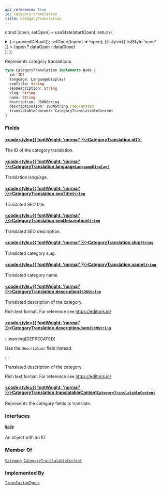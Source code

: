 ```yaml
---
api_reference: true
id: category-translation
title: CategoryTranslation
---
```






const [open, setOpen] = useState(startOpen);
return (
<details {...(open ? { open: true } : {})} className="details" style={{ border:'none', boxShadow:'none', background:'var(--ifm-background-color)' }}>
<summary
onClick={(e) => {
e.preventDefault();
setOpen((open) => !open);
}}
style={{ listStyle:'none' }} >
{open ? dataOpen : dataClose}
</summary>
{open && children}
</details>
);
};

Represents category translations.

```graphql
type CategoryTranslation implements Node {
  id: ID!
  language: LanguageDisplay!
  seoTitle: String
  seoDescription: String
  slug: String
  name: String
  description: JSONString
  descriptionJson: JSONString @deprecated
  translatableContent: CategoryTranslatableContent
}
```

### Fields

#### [<code style={{ fontWeight: 'normal' }}>CategoryTranslation.<b>id</b></code>](#)<Bullet />[`ID!`](../../../api-reference/miscellaneous/scalars/id.mdx) <Badge class="badge badge--secondary" text="non-null"/> <Badge class="badge badge--secondary" text="scalar"/> <Badge class="badge badge--secondary" text="miscellaneous"/>

The ID of the category translation.

#### [<code style={{ fontWeight: 'normal' }}>CategoryTranslation.<b>language</b></code>](#)<Bullet />[`LanguageDisplay!`](../../../api-reference/miscellaneous/objects/language-display.mdx) <Badge class="badge badge--secondary" text="non-null"/> <Badge class="badge badge--secondary" text="object"/> <Badge class="badge badge--secondary" text="miscellaneous"/>

Translation language.

#### [<code style={{ fontWeight: 'normal' }}>CategoryTranslation.<b>seoTitle</b></code>](#)<Bullet />[`String`](../../../api-reference/miscellaneous/scalars/string.mdx) <Badge class="badge badge--secondary" text="scalar"/> <Badge class="badge badge--secondary" text="miscellaneous"/>

Translated SEO title.

#### [<code style={{ fontWeight: 'normal' }}>CategoryTranslation.<b>seoDescription</b></code>](#)<Bullet />[`String`](../../../api-reference/miscellaneous/scalars/string.mdx) <Badge class="badge badge--secondary" text="scalar"/> <Badge class="badge badge--secondary" text="miscellaneous"/>

Translated SEO description.

#### [<code style={{ fontWeight: 'normal' }}>CategoryTranslation.<b>slug</b></code>](#)<Bullet />[`String`](../../../api-reference/miscellaneous/scalars/string.mdx) <Badge class="badge badge--secondary" text="scalar"/> <Badge class="badge badge--secondary" text="miscellaneous"/>

Translated category slug.


<Badge text="Added in Saleor 3.21 (unreleased)" class="badge badge--secondary margin-bottom--sm" />


#### [<code style={{ fontWeight: 'normal' }}>CategoryTranslation.<b>name</b></code>](#)<Bullet />[`String`](../../../api-reference/miscellaneous/scalars/string.mdx) <Badge class="badge badge--secondary" text="scalar"/> <Badge class="badge badge--secondary" text="miscellaneous"/>

Translated category name.

#### [<code style={{ fontWeight: 'normal' }}>CategoryTranslation.<b>description</b></code>](#)<Bullet />[`JSONString`](../../../api-reference/miscellaneous/scalars/jsonstring.mdx) <Badge class="badge badge--secondary" text="scalar"/> <Badge class="badge badge--secondary" text="miscellaneous"/>

Translated description of the category.

Rich text format. For reference see https://editorjs.io/

#### [<code style={{ fontWeight: 'normal' }}>CategoryTranslation.<b>descriptionJson</b></code>](#)<Bullet />[`JSONString`](../../../api-reference/miscellaneous/scalars/jsonstring.mdx) <Badge class="badge badge--deprecated badge--secondary" text="deprecated"/> <Badge class="badge badge--secondary" text="scalar"/> <Badge class="badge badge--secondary" text="miscellaneous"/>

:::warning[DEPRECATED]

Use the `description` field instead.

:::

Translated description of the category.

Rich text format. For reference see https://editorjs.io/

#### [<code style={{ fontWeight: 'normal' }}>CategoryTranslation.<b>translatableContent</b></code>](#)<Bullet />[`CategoryTranslatableContent`](../../../api-reference/products/objects/category-translatable-content.mdx) <Badge class="badge badge--secondary" text="object"/> <Badge class="badge badge--secondary" text="products"/>

Represents the category fields to translate.

### Interfaces

#### [`Node`](../../../api-reference/miscellaneous/interfaces/node.mdx) <Badge class="badge badge--secondary" text="interface"/> <Badge class="badge badge--secondary" text="miscellaneous"/>

An object with an ID

### Member Of

[`Category`](../../../api-reference/products/objects/category.mdx) <Badge class="badge badge--secondary" text="object"/><Bullet />[`CategoryTranslatableContent`](../../../api-reference/products/objects/category-translatable-content.mdx) <Badge class="badge badge--secondary" text="object"/>

### Implemented By

[`TranslationTypes`](../../../api-reference/miscellaneous/unions/translation-types.mdx) <Badge class="badge badge--secondary" text="union"/>
